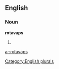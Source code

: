 ==English==

===Noun===
'''rotavaps'''

# {{plural of|[[rotavap]]}}

[[Category:English plurals]]

[[ar:rotavaps]]